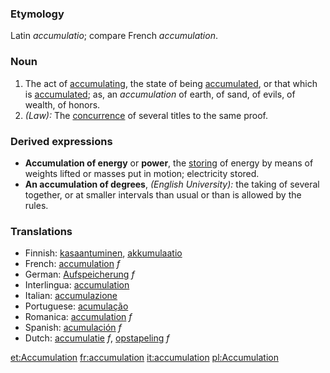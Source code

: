 ===Etymology===
Latin ''accumulatio''; compare French ''accumulation''.
===Noun===
#The act of [[accumulating]], the state of being [[accumulated]], or that which is [[accumulated]]; as, an ''accumulation'' of earth, of sand, of evils, of wealth, of honors.
#''(Law):'' The [[concurrence]] of several titles to the same proof.
===Derived expressions===
*'''Accumulation of energy''' or '''power''', the [[storing]] of energy by means of weights lifted or masses put in motion; electricity stored.
*'''An accumulation of degrees''', ''(English University):'' the taking of several together, or at smaller intervals than usual or than is allowed by the rules.

===Translations===
*Finnish: [[kasaantuminen]], [[akkumulaatio]]
*French: [[accumulation]] ''f''
*German: [[Aufspeicherung]] ''f''
*Interlingua: [[accumulation]]
*Italian: [[accumulazione]]
*Portuguese: [[acumulação]]
*Romanica: [[accumulation]] ''f''
*Spanish: [[acumulación]] ''f''
*Dutch: [[accumulatie]] ''f'', [[opstapeling]] ''f''

[[et:Accumulation]]
[[fr:accumulation]]
[[it:accumulation]]
[[pl:Accumulation]]